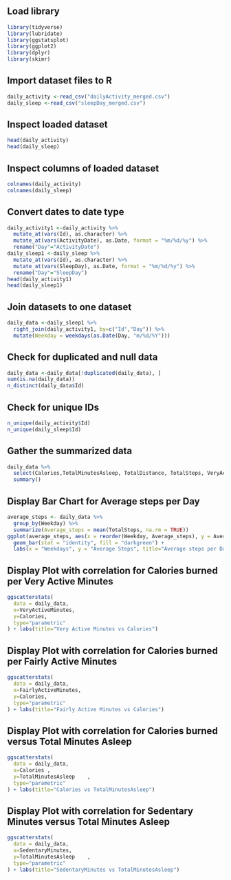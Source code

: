 ## Load library

```{r message=FALSE, warning=FALSE}
library(tidyverse)
library(lubridate)
library(ggstatsplot)
library(ggplot2)
library(dplyr)
library(skimr)
```

## Import dataset files to R

```{r message=FALSE, warning=FALSE}
daily_activity <-read_csv("dailyActivity_merged.csv")
daily_sleep <-read_csv("sleepDay_merged.csv")
```

## Inspect loaded dataset

```{r}
head(daily_activity)
head(daily_sleep)
```
## Inspect columns of loaded dataset

```{r}
colnames(daily_activity)
colnames(daily_sleep)
```

## Convert dates to date type

```{r}
daily_activity1 <-daily_activity %>%
  mutate_at(vars(Id), as.character) %>%
  mutate_at(vars(ActivityDate), as.Date, format = "%m/%d/%y") %>%
  rename("Day"="ActivityDate") 
daily_sleep1 <-daily_sleep %>%
  mutate_at(vars(Id), as.character) %>%
  mutate_at(vars(SleepDay), as.Date, format = "%m/%d/%y") %>%
  rename("Day"="SleepDay")
head(daily_activity1)
head(daily_sleep1)
```

## Join datasets to one dataset 

```{r}
daily_data <-daily_sleep1 %>%
  right_join(daily_activity1, by=c("Id","Day")) %>%
  mutate(Weekday = weekdays(as.Date(Day, "m/%d/%Y")))
```

## Check for duplicated and null data

```{r daily_data}
daily_data <-daily_data[!duplicated(daily_data), ]
sum(is.na(daily_data))
n_distinct(daily_data$Id)
```

## Check for unique IDs

```{r}
n_unique(daily_activity$Id)
n_unique(daily_sleep$Id)
```
## Gather the summarized data

```{r}
daily_data %>%
  select(Calories,TotalMinutesAsleep, TotalDistance, TotalSteps, VeryActiveMinutes, FairlyActiveMinutes, SedentaryMinutes) %>%
  summary()
```

## Display Bar Chart for Average steps per Day

```{r}
average_steps <- daily_data %>%
  group_by(Weekday) %>%
  summarize(Average_steps = mean(TotalSteps, na.rm = TRUE))
ggplot(average_steps, aes(x = reorder(Weekday, Average_steps), y = Average_steps)) +
  geom_bar(stat = "identity", fill = "darkgreen") +
  labs(x = "Weekdays", y = "Average Steps", title="Average steps per Day") 
```


## Display Plot with correlation for Calories burned per Very Active Minutes

```{r}
ggscatterstats(
  data = daily_data,
  x=VeryActiveMinutes,
  y=Calories,
  type="parametric"
) + labs(title="Very Active Minutes vs Calories")
```

## Display Plot with correlation for Calories burned per Fairly Active Minutes 
```{r}
ggscatterstats(
  data = daily_data,
  x=FairlyActiveMinutes,
  y=Calories,
  type="parametric"
) + labs(title="Fairly Active Minutes vs Calories")
```
## Display Plot with correlation for Calories burned versus Total Minutes Asleep

```{r}
ggscatterstats(
  data = daily_data,
  x=Calories ,
  y=TotalMinutesAsleep    ,
  type="parametric"
) + labs(title="Calories vs TotalMinutesAsleep")
```

## Display Plot with correlation for Sedentary Minutes versus Total Minutes Asleep

```{r}
ggscatterstats(
  data = daily_data,
  x=SedentaryMinutes,
  y=TotalMinutesAsleep    ,
  type="parametric"
) + labs(title="SedentaryMinutes vs TotalMinutesAsleep")
```



